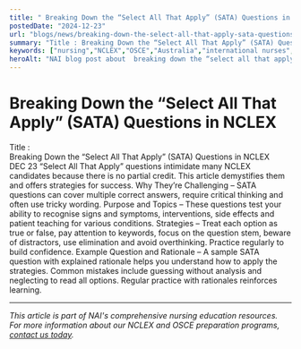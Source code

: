 ```yaml
---
title: " Breaking Down the “Select All That Apply” (SATA) Questions in NCLEX"
postedDate: "2024-12-23"
url: "blogs/news/breaking-down-the-select-all-that-apply-sata-questions-in-nclex"
summary: "Title : Breaking Down the “Select All That Apply” (SATA) Questions in NCLEX DEC 23 “Select All That Apply” questions intimidate many NCLEX candidates because there is no partial credit. This article d..."
keywords: ["nursing","NCLEX","OSCE","Australia","international nurses","exam preparation"]
heroAlt: "NAI blog post about  breaking down the “select all that apply” (sata) questions in nclex"
---
```


#  Breaking Down the “Select All That Apply” (SATA) Questions in NCLEX

Title :
Breaking Down the “Select All That Apply” (SATA) Questions in NCLEX
DEC 23
“Select All That Apply” questions intimidate many NCLEX candidates
because there is no partial credit. This article demystifies them and
offers strategies for success.
Why They’re Challenging – SATA questions can cover multiple correct
answers, require critical thinking and often use tricky wording.
Purpose and Topics – These questions test your ability to recognise
signs and symptoms, interventions, side effects and patient teaching for
various conditions.
Strategies – Treat each option as true or false, pay attention to
keywords, focus on the question stem, beware of distractors, use
elimination and avoid overthinking. Practice regularly to build
confidence.
Example Question and Rationale – A sample SATA question with explained
rationale helps you understand how to apply the strategies. Common
mistakes include guessing without analysis and neglecting to read all
options. Regular practice with rationales reinforces learning.

---

*This article is part of NAI's comprehensive nursing education resources. For more information about our NCLEX and OSCE preparation programs, [contact us today](https://wa.me/61478320397).*
